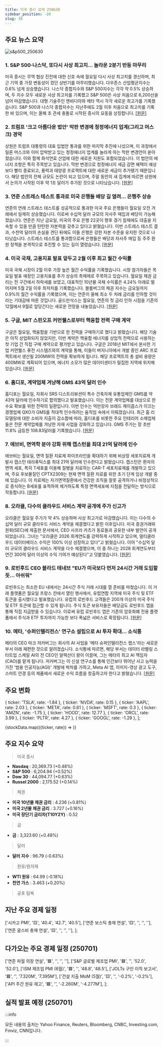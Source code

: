 ```yaml
---
title: 미국 증시 요약 250630
sidebar_position: -20
slug: 30
---
```


## 주요 뉴스 요약

![s&p500_250630](/map/250630.png)

### 1. **S&P 500·나스닥, 또다시 사상 최고치... 놀라운 2분기 반등 마무리**

미국 증시는 무역 협상 진전에 대한 신호 속에 월요일 다시 사상 최고치를 경신하며, 최근 기억 중 가장 변동성이 컸던 상반기를 마무리했습니다. 다우존스 산업평균지수는 0.6% 넘게 상승했습니다. 나스닥 종합지수와 S&P 500지수는 각각 약 0.5% 상승하며, 두 지수 모두 새로운 사상 최고치를 기록했고 S&P 500은 사상 처음으로 6,200선을 넘어 마감했습니다. 대형 기술주인 엔비디아와 메타 역시 각각 새로운 최고가를 기록했습니다. S&P 500과 나스닥 종합지수는 지난주에도 2월 이후 처음으로 최고치를 기록한 바 있으며, 이는 올해 초 관세 충돌로 시작된 증시의 요동을 상징합니다. [[원문]](https://finance.yahoo.com/news/live/stock-market-today-sp-500-nasdaq-jump-to-fresh-records-capping-stunning-second-quarter-comeback-201100983.html)

### 2. **트럼프 '크고 아름다운 법안' 막판 변경에 청정에너지 업계(그리고 머스크) 경악**

상원은 트럼프 대통령의 대표 입법안 통과를 위한 마지막 추진에 나섰으며, 이 과정에서 일론 머스크와 이미 압박받고 있는 청정에너지 업계를 놀라게 하는 막판 변경안이 쏟아졌습니다. 이와 함께 화석연료 산업에 대한 새로운 지원도 포함되었습니다. 이 법안의 에너지 조항은 특히 주목받고 있습니다. 막판 변경으로 청정에너지 세금 감면 혜택이 예상보다 빨리 종료되고, 풍력과 태양광 프로젝트에 대한 새로운 세금이 추가됐기 때문입니다. 해당 법안의 전체 규모도 논란이 되고 있으며, 주말 동안의 새 집계에 따르면 상원에서 논의가 시작된 이후 약 1조 달러가 추가된 것으로 나타났습니다. [[원문]](https://finance.yahoo.com/news/last-minute-changes-to-trumps-big-beautiful-bill-stun-clean-energy-industry-and-elon-musk-124435832.html)

### 3. **연준 스트레스 테스트 통과로 미국 은행들 배당 길 열려... 은행주 상승**

연준의 연례 스트레스 테스트를 성공적으로 통과한 미국 주요 은행들이 월요일 오전 거래에서 일제히 상승했습니다. 이로써 수십억 달러 규모의 자사주 매입과 배당이 가능해졌습니다. 연준은 지난 금요일, 미국의 주요 은행 22곳이 향후 경기 침체에도 대출을 지속할 수 있을 만큼 탄탄한 자본력을 갖추고 있다고 밝혔습니다. 이번 스트레스 테스트 결과, 수천억 달러의 손실을 견딘 뒤에도 이들 은행은 강한 자본 수준을 유지한 것으로 나타났습니다. 스트레스 테스트를 통과함으로써 은행들은 배당과 자사주 매입 등 주주 환원 정책을 본격적으로 추진할 수 있는 길이 열렸습니다. [[원문]](https://www.reuters.com/sustainability/boards-policy-regulation/us-banks-rise-fed-stress-test-success-clears-path-payouts-2025-06-30/)

### 4. **미국 국채, 고용지표 발표 앞두고 2월 이후 최고 월간 수익률**

미국 국채 시장이 2월 이후 가장 높은 월간 수익률을 기록했습니다. 시장 참가자들은 목요일 발표 예정인 고용지표를 추가 상승의 촉매제로 주목하고 있습니다. 월요일 채권 금리는 전 구간에서 하락세를 보였고, 대표적인 10년물 국채 수익률은 4.24% 아래로 떨어지며 5월 2일 이후 최저치를 기록했습니다. 블룸버그의 채권 지수는 금요일까지 0.9%의 월간 수익률을 기록했으며, 이는 연준이 올해 최소 두 차례 금리를 인하할 것이라는 기대감에 따른 것입니다. 골드만삭스는 월요일, 연준의 첫 금리 인하 시점을 기존의 12월에서 9월로 앞당긴다는 새로운 전망을 내놓았습니다. [[원문]](https://finance.yahoo.com/news/bond-traders-basking-gains-bet-003024893.html)

### 5. **구글, MIT 스핀오프 커먼웰스로부터 핵융합 전력 구매 계약**

구글은 월요일, 핵융합을 기반으로 한 전력을 구매하기로 했다고 밝혔습니다. 해당 기술은 아직 상업화되지 않았지만, 이번 계약은 핵융합 에너지를 상업적 전력으로 사용하는 첫 기업 간 직접 구매 계약으로 평가받고 있습니다. 구글은 2018년 MIT에서 분사한 기업 커먼웰스 퓨전 시스템즈와의 계약을 통해, 이들이 버지니아에서 개발 중인 ARC 프로젝트에서 생산될 200MW의 전력을 확보하게 됩니다. 해당 프로젝트의 총 설비 용량은 400MW로 계획되어 있으며, 에너지 소모가 많은 데이터센터가 밀집한 지역에 위치해 있습니다. [[원문]](https://www.reuters.com/sustainability/climate-energy/google-strikes-deal-buy-fusion-power-mit-spinoff-commonwealth-2025-06-30/)

### 6. **홈디포, 계약업체 겨냥해 GMS 43억 달러 인수**

홈디포는 월요일, 자회사 SRS 디스트리뷰션이 특수 건축자재 유통업체인 GMS를 약 43억 달러에 인수하기로 합의했다고 발표했습니다. 이는 전문 계약업체를 대상으로 한 수요 확보를 위한 전략의 일환입니다. 이번 인수는 억만장자 브래드 제이콥스가 이끄는 경쟁업체 QXO가 GMS를 적대적 인수하려는 움직임 속에서 이뤄졌습니다. 최근 홈 리모델링에 대한 소비자 지출이 감소함에 따라, 홈디포를 비롯한 주요 인테리어 소매업체들은 전문 계약업체를 겨냥한 자재 사업을 강화하고 있습니다. GMS 주가는 장 초반 11.8% 급등한 108.83달러를 기록했습니다. [[원문]](https://www.reuters.com/legal/transactional/home-depot-owned-srs-distribution-buy-gms-about-43-billion-2025-06-30/)

### 7. **애브비, 면역학 분야 강화 위해 캡스턴을 최대 21억 달러에 인수**

애브비는 월요일, 면역 질환 치료제 파이프라인을 확대하기 위해 비상장 세포치료제 개발사 캡스턴 테라퓨틱스를 최대 21억 달러에 인수한다고 밝혔습니다. 캡스턴은 환자의 면역 세포, 특히 T세포를 이용해 질병을 치료하는 CAR-T 세포치료제를 개발하고 있으며, 주요 후보물질인 CPTX2309는 현재 면역 질환 치료를 위한 초기 단계 임상 개발 중에 있습니다. 이 치료제는 자가면역질환에서 건강한 조직을 잘못 공격하거나 비정상적으로 증식하는 B세포를 표적하여 제거하도록 특정 면역세포에 지침을 전달하는 방식으로 작동합니다. [[원문]](https://www.reuters.com/legal/transactional/abbvie-buy-capstan-therapeutics-up-21-billion-2025-06-30/)

### 8. **오라클, 다수의 클라우드 서비스 계약 공개에 주가 신고가**

오라클은 월요일 주가가 약 4% 상승하며 사상 최고가로 마감했습니다. 이는 다수의 수십억 달러 규모 클라우드 서비스 계약을 체결했다고 밝힌 이후입니다. 미국 증권거래위원회(SEC)에 제출한 문서에서, CEO 사프라 카츠가 동료들과 공유한 내부 발언이 공개되었습니다. 그녀는 "오라클은 2026 회계연도를 강력하게 시작하고 있으며, 멀티클라우드 데이터베이스 수익은 100% 이상 성장하고 있다"고 밝혔습니다. 이어 "수십억 달러 규모의 클라우드 서비스 계약을 다수 체결했으며, 이 중 하나는 2028 회계연도부터 연간 300억 달러 이상의 수익 기여가 예상된다"고 덧붙였습니다. [[원문]](https://finance.yahoo.com/news/oracle-stock-hits-record-high-after-disclosing-multiple-cloud-services-deals-165828296.html)

### 9. **로빈후드 CEO 블라드 테네브 "EU가 미국보다 먼저 24시간 거래 도입할 듯... 아쉬워"**

로빈후드는 최소한 EU 내에서는 24시간 주식 거래 시대를 열 준비를 마쳤습니다. 이 거래 플랫폼은 월요일 프랑스 칸에서 열린 행사에서, 유럽연합 지역에 미국 주식 및 ETF 토큰을 출시했다고 발표했습니다. 유럽의 로빈후드 고객들은 200개 이상의 미국 주식 및 ETF 토큰에 접근할 수 있게 됩니다. 주식 토큰 보유자들은 배당금도 로빈후드 앱을 통해 직접 지급받을 수 있습니다. 이로써 유럽 로빈후드 앱은 기존의 암호화폐 전용 플랫폼에서 주식과 ETF 투자까지 가능한 보다 폭넓은 서비스로 확장됩니다. [[원문]](https://finance.yahoo.com/news/robinhood-ceo-vlad-tenev-eu-will-probably-get-247-trading-before-us-and-it-would-be-a-shame-150026609.html)

### 10. **메타, '슈퍼인텔리전스' 연구소 설립으로 AI 투자 확대... 소식통**

메타의 CEO 마크 저커버그는 회사의 AI 사업을 '메타 슈퍼인텔리전스 랩스'라는 새로운 부서 아래 재편한 것으로 알려졌습니다. 소식통에 따르면, 해당 부서는 데이터 라벨링 스타트업 스케일 AI의 전 CEO인 알렉산더 왕이 이끌며, 그는 메타의 최고 AI 책임자(CAO)를 맡게 됩니다. 저커버그는 이 신설 연구소를 통해 인간보다 뛰어난 사고 능력을 가진 '범용 인공지능(AGI)' 개발에 박차를 가하고, Meta AI 앱, 이미지-영상 광고 도구, 스마트 안경 등의 제품에서 새로운 수익 흐름을 창출하고자 한다고 밝혔습니다. [[원문]](https://www.reuters.com/business/meta-deepens-ai-push-with-superintelligence-lab-source-says-2025-06-30/)

## 주요 변화

  { ticker: 'TSLA', rate: -1.84 },
  { ticker: 'NVDA', rate: 0.15 },
  { ticker: 'AAPL', rate: 2.03 },
  { ticker: 'META', rate: 0.61 },
  { ticker: 'MSFT', rate: 0.3 },
  { ticker: 'AMZN', rate: -1.75 },
  { ticker: 'HOOD', rate: 12.77 },
  { ticker: 'ORCL', rate: 3.99 },
  { ticker: 'PLTR', rate: 4.27 },
  { ticker: 'GOOGL', rate: -1.29 },
];

{stockData.map(({ticker, rate}) => <StockCardMini key={ticker} ticker={ticker} rate={rate}></StockCardMini>)}

## 주요 지수 요약

> 미국 증시

- **Nasdaq** : 20,369.73 (+0.48%)
- **S&P 500** : 6,204.94 (+0.52%)
- **Dow 30** : 44,094.77 (+0.63%)
- **Russel 2000** : 2,175.52 (+0.14%)

> 채권

- **미국 10년물 채권 금리** : 4.236 (+0.81%)
- **미국 2년물 채권 금리** : 3.727 (+0.16%)
- **미국 장단기 금리차(T10Y2Y)** : 0.52

> 금

- **금** : 3,323.60 (+0.48%)

> 달러

- **달러 지수** : 96.79 (-0.63%)

> 원유/원자재

- **WTI 원유** : 64.99 (-0.18%)
- **천연 가스** : 3.463 (+0.20%)

> 공포 탐욕

<FearAndGreed fearAndGreedIndex={65} vix={16.73} vixRate={2.51} />

## 지난 주요 경제 일정

  ['시카고 PMI', '🟨', '40.4', '42.7', '40.5'],
  ['연준 보스틱 총재 연설', '🟨', '', '', ''],
  ['연준 굴스비 총재 연설', '🟨', '', '', ''],
];

<EconomicCalendar data={eventsData} />

## 다가오는 주요 경제 일정 (250701)

  ['연준 파월 의장 연설', '🟥', '', '', ''],
  ['S&P 글로벌 제조업 PMI', '🟥', '', '52.0', '52.0'],
  ['ISM 제조업 PMI (6월)', '🟥', '', '48.8', '48.5'],
  ['JOLTs 구인 이직 보고서', '🟥', '', '7.320M', '7.395M'],
  ['건설 지출 MoM (5월)', '🟨', '', '-0.2%', '-0.2%'],
  ['API 주간 원유 재고', '🟩', '', '-2.260M', '-4.277M'],
];

<EconomicCalendar data={nextEventsData} />

## 실적 발표 예정 (250701)


<EarningsBoard stocksAMC={stocksAMC} />

:::info

모든 내용의 출처는 Yahoo Finance, Reuters, Bloomberg, CNBC, Investing.com, Finviz, CNN입니다.

:::

